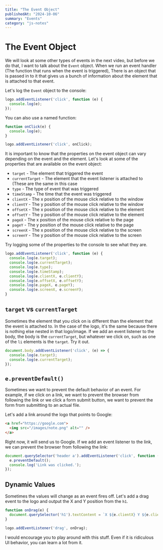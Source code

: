 ```yaml
---
title: "The Event Object"
publishedAt: "2024-10-06"
summary: "Events"
category: "js-notes"
---
```

# The Event Object

We will look at some other types of events in the next video, but before we do that, I want to talk about the `Event` object. When we run an event handler (The function that runs when the event is triggered), There is an object that is passed in to it that gives us a bunch of information about the element that is attached to that event.

Let's log the `Event` object to the console:

```js
logo.addEventListener('click', function (e) {
  console.log(e);
});
```

You can also use a named function:

```js
function onClick(e) {
  console.log(e);
}

logo.addEventListener('click', onClick);
```

It is important to know that the properties on the event object can vary depending on the event and the element. Let's look at some of the properties that are available on the event object:

- `target` - The element that triggered the event
- `currentTarget` - The element that the event listener is attached to (These are the same in this case
- `type` - The type of event that was triggered
- `timeStamp` - The time that the event was triggered
- `clientX` - The x position of the mouse click relative to the window
- `clientY` - The y position of the mouse click relative to the window
- `offsetX` - The x position of the mouse click relative to the element
- `offsetY` - The y position of the mouse click relative to the element
- `pageX` - The x position of the mouse click relative to the page
- `pageY` - The y position of the mouse click relative to the page
- `screenX` - The x position of the mouse click relative to the screen
- `screenY` - The y position of the mouse click relative to the screen

Try logging some of the properties to the console to see what they are.

```js
logo.addEventListener('click', function (e) {
  console.log(e.target);
  console.log(e.currentTarget);
  console.log(e.type);
  console.log(e.timeStamp);
  console.log(e.clientX, e.clientY);
  console.log(e.offsetX, e.offsetY);
  console.log(e.pageX, e.pageY);
  console.log(e.screenX, e.screenY);
}
```


## `target` vs `currentTarget`
Sometimes the element that you click on is different than the element that the event is attached to. In the case of the logo, it's the same because there is nothing else nested in that logo/image. If we add an event listener to the body, the body is the `currentTarget`, but whatever we click on, such as one of the `li` elements is the `target`. Try it out.

```JavaScript
document.body.addEventListener('click', (e) => {
  console.log(e.target);
  console.log(e.currentTarget);
});
```

## `e.preventDefault()`

Sometimes we want to prevent the default behavior of an event. For example, if we click on a link, we want to prevent the browser from following the link or we click a form submit button, we want to prevent the form from submitting to an actual file.

Let's add a link around the logo that points to Google:

```html
<a href="https://google.com">
  <img src="/images/note.png" alt="" />
</a>
```

Right now, it will send us to Google. If we add an event listener to the link, we can prevent the browser from following the link:

```js
document.querySelector('header a').addEventListener('click', function (e) {
  e.preventDefault();
  console.log('Link was clicked.');
});
```

## Dynamic Values

Sometimes the values will change as an event fires off. Let's add a drag event to the logo and output the X and Y position from the `h1`.

```js
function onDrag(e) {
  document.querySelector('h1').textContent = `X ${e.clientX} Y ${e.clientY}`;
}

logo.addEventListener('drag', onDrag);
```

I would encourage you to play around with this stuff. Even if it is ridiculous UI behavior, you can learn a lot from it.
